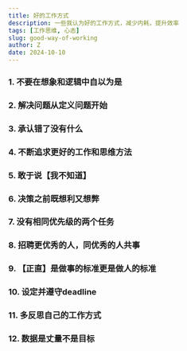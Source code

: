 ```yaml
---
title: 好的工作方式
description: 一些我认为好的工作方式，减少内耗，提升效率
tags: [工作思维, 心态]
slug: good-way-of-working
author: Z
date: 2024-10-10
---
```


### 1. 不要在想象和逻辑中自以为是

### 2\. 解决问题从定义问题开始

### 3\. 承认错了没有什么

### 4\. 不断追求更好的工作和思维方法

### 5\. 敢于说【我不知道】

### 6\. 决策之前既想利又想弊

### 7\. 没有相同优先级的两个任务

### 8\. 招聘更优秀的人，同优秀的人共事

### 9\. 【正直】是做事的标准更是做人的标准

### 10\. 设定并遵守deadline

### 11\. 多反思自己的工作方式

### 12\. 数据是丈量不是目标

